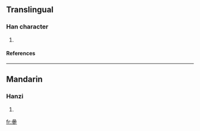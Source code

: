 ==Translingual==
===Han character===
{{Han char|rn=72|rad=日|as=13|sn=17|four=|canj=日日日竹 (AAAH)}}
# {{defn|Han|sort=日13}}
====References====
{{Han ref|kx=0500.290|dkj=14197|dj=0870.200|hdz=21538.060|uh=66D1|ud=26321}}

----
==Mandarin==
===Hanzi===
{{cmn-hanzi|pin=[[sēn]] ([[sen1]])|wg=sen<sup>1</sup>}}
# {{defn|Mandarin}}

[[fr:曑]]